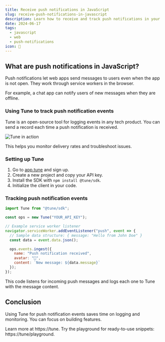 ```yaml
---
title: Receive push notifications in JavaScript
slug: receive-push-notifications-in-javascript
description: Learn how to receive and track push notifications in your JavaScript web app using Tune for real-time event monitoring.
date: 2024-06-17
tags:
  - javascript
  - web
  - push-notifications
icon: 🔔
---
```


## What are push notifications in JavaScript?

Push notifications let web apps send messages to users even when the app is not open. They work through service workers in the browser.

For example, a chat app can notify users of new messages when they are offline.

### Using Tune to track push notification events

Tune is an open-source tool for logging events in any tech product. You can send a record each time a push notification is received.

<img src="https://tune/images/misc/ops-usage.jpg" alt="Tune in action" />

This helps you monitor delivery rates and troubleshoot issues.

### Setting up Tune

1. Go to [app.tune](https://app.tune) and sign up.
2. Create a new project and copy your API key.
3. Install the SDK with `npm install @tune/sdk`.
4. Initialize the client in your code.

### Tracking push notification events

```javascript
import Tune from "@tune/sdk";

const ops = new Tune("YOUR_API_KEY");

// Example service worker listener
navigator.serviceWorker.addEventListener("push", event => {
  // Sample data structure: { message: "Hello from John Doe" }
  const data = event.data.json();

  ops.events.ingest({
    name: "Push notification received",
    avatar: "🔔",
    content: `New message: ${data.message}`
  });
});
```

This code listens for incoming push messages and logs each one to Tune with the message content.

## Conclusion

Using Tune for push notification events saves time on logging and monitoring. You can focus on building features.

Learn more at https://tune. Try the playground for ready-to-use snippets: https://tune/playground.